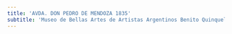 ```yaml
---
title: 'AVDA. DON PEDRO DE MENDOZA 1835'
subtitle: 'Museo de Bellas Artes de Artistas Argentinos Benito Quinquela Martin - EPC N° 09 BENITO QUINQUELA MARTIN - CENS N° 32 - CENOF CENTRO MUSEO QUINQUELA MARTIN - JII N° 01/04° BENITO QUINQUELA MARTIN'
---
```



